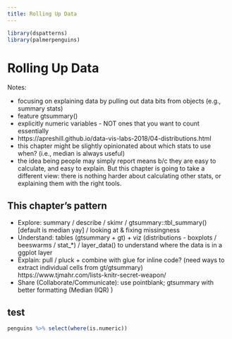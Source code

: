 ```yaml
--- 
title: Rolling Up Data
---
```


```r
library(dspatterns)
library(palmerpenguins)
```

# Rolling Up Data

Notes: 

- focusing on explaining data by pulling out data bits from objects (e.g., summary stats)
- feature gtsummary()
- explicitly numeric variables - NOT ones that you want to count essentially
- https://apreshill.github.io/data-vis-labs-2018/04-distributions.html
- this chapter might be slightly opinionated about which stats to use when? (i.e., median is always useful)
- the idea being people may simply report means b/c they are easy to calculate, and easy to explain. But this chapter is going to take a different view: there is nothing harder about calculating other stats, or explaining them with the right tools.

## This chapter's pattern

- Explore: summary / describe / skimr /  gtsummary::tbl_summary() [default is median yay] / looking at & fixing missingness
- Understand: tables (gtsummary + gt) + viz (distributions - boxplots / beeswarms / stat_*) / layer_data() to understand where the data is in a ggplot layer
- Explain: pull / pluck + combine with glue for inline code? (need ways to extract individual cells from gt/gtsummary) https://www.tjmahr.com/lists-knitr-secret-weapon/
- Share (Collaborate/Communicate): use pointblank; gtsummary with better formatting (Median (IQR) )

## test


```r
penguins %>% select(where(is.numeric))
```


